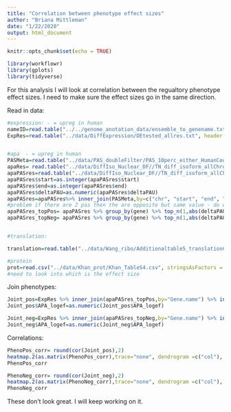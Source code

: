 ```yaml
---
title: "Correlation between phenotype effect sizes"
author: "Briana Mittleman"
date: "1/22/2020"
output: html_document
---
```


```r
knitr::opts_chunk$set(echo = TRUE)
```

```r
library(workflowr)
library(gplots)
library(tidyverse)
```

For this analysis I will look at correlation between the regualtory phenotype effect sizes.  I need to make sure the effect sizes go in the same direction.  


Read in data:


```r
#expression: - = upreg in human
nameID=read.table("../../genome_anotation_data/ensemble_to_genename.txt",sep="\t", header = T, stringsAsFactors = F) %>% dplyr::select(Gene_stable_ID,Gene.name)
ExpRes=read.table("../data/DiffExpression/DEtested_allres.txt", header = F, stringsAsFactors = F, col.names = c("Gene_stable_ID", "logFC", "AveExpr", "t", "P.Value", "adj.P.Val", "B")) %>% inner_join(nameID,by="Gene_stable_ID") %>% dplyr::select(Gene.name, logFC)%>% rename( "Expresion_logFC"=logFC)


#apa  - = upreg in human
PASMeta=read.table("../data/PAS_doubleFilter/PAS_10perc_either_HumanCoord_BothUsage_meta_doubleFilter.txt", header = T, stringsAsFactors = F) %>% dplyr::select(PAS, chr, start,end, gene)
apaRes= read.table("../data/DiffIso_Nuclear_DF//TN_diff_isoform_allChrom.txt_significance.txt",sep="\t" ,col.names = c('status','loglr','df','p','cluster','p.adjust'),stringsAsFactors = F) %>% filter(status=="Success") %>% separate(cluster, into=c("chr","gene"),sep=":")
apaPASres=read.table("../data/DiffIso_Nuclear_DF//TN_diff_isoform_allChrom.txt_effect_sizes.txt", stringsAsFactors = F, col.names=c('intron',  'logef' ,'Human', 'Chimp','deltaPAU')) %>% filter(intron != "intron") %>% separate(intron, into=c("chr","start", "end","gene"), sep=":") 
apaPASres$start=as.integer(apaPASres$start)
apaPASres$end=as.integer(apaPASres$end)
apaPASres$deltaPAU=as.numeric(apaPASres$deltaPAU)
apaPASres=apaPASres%>% inner_join(PASMeta,by=c("chr", "start", "end", "gene"))
#problem if there are 2 pas then the are opposite but same value - do with all one direction for 
apaPASres_topPos= apaPASres %>% group_by(gene) %>% top_n(1,abs(deltaPAU)) %>% top_n(1,deltaPAU) %>% dplyr::select(gene,logef) %>% rename("Gene.name"=gene, "APA_logef"=logef)
apaPASres_topNeg= apaPASres %>% group_by(gene) %>% top_n(1,abs(deltaPAU)) %>% top_n(-1,deltaPAU) %>% dplyr::select(gene,logef)%>% rename("Gene.name"=gene, "APA_logef"=logef)


#translation:

translation=read.table("../data/Wang_ribo/Additionaltable5_translationComparisons.txt",stringsAsFactors = F, header = T) %>% rename("Gene_stable_ID"=ENSG) %>% inner_join(nameID,by="Gene_stable_ID") %>% dplyr::select(Gene.name,HvC.beta) %>% rename("ribo_beta"=HvC.beta)

#protein  
prot=read.csv("../data/Khan_prot/Khan_TableS4.csv", stringsAsFactors = F, header = T)
#need to look into which is the effect size  
```


Join phenotypes:

```r
Joint_pos=ExpRes %>% inner_join(apaPASres_topPos,by="Gene.name") %>% inner_join(translation, by="Gene.name") %>% dplyr::select(-Gene.name) 
Joint_pos$APA_logef=as.numeric(Joint_pos$APA_logef)

Joint_neg=ExpRes %>% inner_join(apaPASres_topNeg,by="Gene.name") %>% inner_join(translation, by="Gene.name") %>% dplyr::select(-Gene.name) 
Joint_neg$APA_logef=as.numeric(Joint_neg$APA_logef)
```

Correlations:

```r
PhenoPos_corr= round(cor(Joint_pos),2)
heatmap.2(as.matrix(PhenoPos_corr),trace="none", dendrogram =c("col"), key=T)
PhenoPos_corr

PhenoNeg_corr= round(cor(Joint_neg),2)
heatmap.2(as.matrix(PhenoNeg_corr),trace="none", dendrogram =c("col"), key=T)
PhenoNeg_corr

```
These don't look great. I will keep working on it.  



